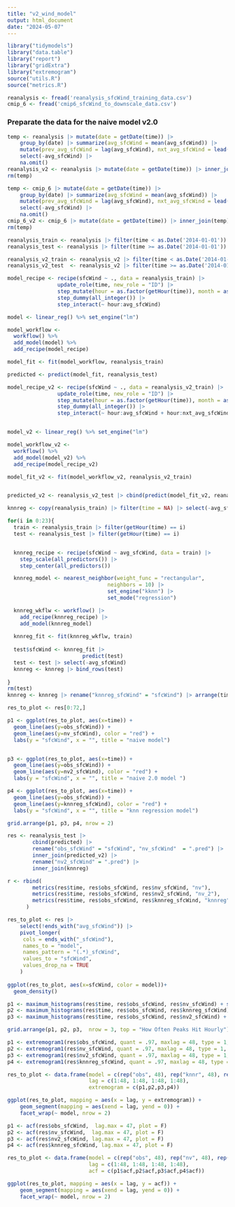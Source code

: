 ```yaml
---
title: "v2_wind_model"
output: html_document
date: "2024-05-07"
---
```


```r
library("tidymodels")
library("data.table")
library("report")
library("gridExtra")
library("extremogram")
source("utils.R")
source("metrics.R")

reanalysis <- fread('reanalysis_sfcWind_training_data.csv') 
cmip_6 <- fread('cmip6_sfcWind_to_downscale_data.csv') 
```

### Preparate the data for the naive model v2.0

```r
temp <- reanalysis |> mutate(date = getDate(time)) |> 
    group_by(date) |> summarize(avg_sfcWind = mean(avg_sfcWind)) |> 
    mutate(prev_avg_sfcWind = lag(avg_sfcWind), nxt_avg_sfcWind = lead(avg_sfcWind)) |>
    select(-avg_sfcWind) |>
    na.omit()
reanalysis_v2 <- reanalysis |> mutate(date = getDate(time)) |> inner_join(temp) |> select(-date)
rm(temp)

temp <- cmip_6 |> mutate(date = getDate(time)) |> 
    group_by(date) |> summarize(avg_sfcWind = mean(avg_sfcWind)) |> 
    mutate(prev_avg_sfcWind = lag(avg_sfcWind), nxt_avg_sfcWind = lead(avg_sfcWind)) |>
    select(-avg_sfcWind) |>
    na.omit()
cmip_6_v2 <- cmip_6 |> mutate(date = getDate(time)) |> inner_join(temp) |> select(-date)
rm(temp)
```

```r
reanalysis_train <- reanalysis |> filter(time < as.Date('2014-01-01'))
reanalysis_test <- reanalysis |> filter(time >= as.Date('2014-01-01'))

reanalysis_v2_train <- reanalysis_v2 |> filter(time < as.Date('2014-01-01'))
reanalysis_v2_test  <- reanalysis_v2 |> filter(time >= as.Date('2014-01-01'))
```

```r
model_recipe <- recipe(sfcWind ~ ., data = reanalysis_train) |>
                update_role(time, new_role = "ID") |>
                step_mutate(hour = as.factor(getHour(time)), month = as.factor(getMonth(time))) |>
                step_dummy(all_integer()) |>
                step_interact(~ hour:avg_sfcWind)

model <- linear_reg() %>% set_engine("lm")

model_workflow <- 
  workflow() %>% 
  add_model(model) %>% 
  add_recipe(model_recipe)

model_fit <- fit(model_workflow, reanalysis_train)

predicted <- predict(model_fit, reanalysis_test)
```


```r
model_recipe_v2 <- recipe(sfcWind ~ ., data = reanalysis_v2_train) |>
                update_role(time, new_role = "ID") |>
                step_mutate(hour = as.factor(getHour(time)), month = as.factor(getMonth(time))) |>
                step_dummy(all_integer()) |>
                step_interact(~ hour:avg_sfcWind + hour:nxt_avg_sfcWind + hour:prev_avg_sfcWind)


model_v2 <- linear_reg() %>% set_engine("lm")

model_workflow_v2 <- 
  workflow() %>% 
  add_model(model_v2) %>% 
  add_recipe(model_recipe_v2)

model_fit_v2 <- fit(model_workflow_v2, reanalysis_v2_train)


predicted_v2 <- reanalysis_v2_test |> cbind(predict(model_fit_v2, reanalysis_v2_test)) |> select(time,.pred)
```


```r
knnreg <- copy(reanalysis_train) |> filter(time = NA) |> select(-avg_sfcWind) #Copy dataframe for structure

for(i in 0:23){
  train <- reanalysis_train |> filter(getHour(time) == i)
  test <- reanalysis_test |> filter(getHour(time) == i)


  knnreg_recipe <- recipe(sfcWind ~ avg_sfcWind, data = train) |>
    step_scale(all_predictors()) |>
    step_center(all_predictors())

  knnreg_model <- nearest_neighbor(weight_func = "rectangular",
                                neighbors = 10) |>
                                set_engine("kknn") |>
                                set_mode("regression")

  knnreg_wkflw <- workflow() |>
    add_recipe(knnreg_recipe) |>
    add_model(knnreg_model)
  
  knnreg_fit <- fit(knnreg_wkflw, train)
  
  test$sfcWind <- knnreg_fit |>
                        predict(test)
  test <- test |> select(-avg_sfcWind)
  knnreg <- knnreg |> bind_rows(test)
  
}
rm(test)
knnreg <- knnreg |> rename("knnreg_sfcWind" = "sfcWind") |> arrange(time)
```


```r
res_to_plot <- res[0:72,] 

p1 <- ggplot(res_to_plot, aes(x=time)) +
  geom_line(aes(y=obs_sfcWind)) +
  geom_line(aes(y=nv_sfcWind), color = "red") + 
  labs(y = "sfcWind", x = "", title = "naive model")


p3 <- ggplot(res_to_plot, aes(x=time)) +
  geom_line(aes(y=obs_sfcWind)) +
  geom_line(aes(y=nv2_sfcWind), color = "red") + 
  labs(y = "sfcWind", x = "", title = "naive 2.0 model ")

p4 <- ggplot(res_to_plot, aes(x=time)) +
  geom_line(aes(y=obs_sfcWind)) +
  geom_line(aes(y=knnreg_sfcWind), color = "red") + 
  labs(y = "sfcWind", x = "", title = "knn regression model")

grid.arrange(p1, p3, p4, nrow = 2)
```


```r
res <- reanalysis_test |> 
        cbind(predicted) |> 
        rename("obs_sfcWind" = "sfcWind", "nv_sfcWind"  = ".pred") |>
        inner_join(predicted_v2) |>
        rename("nv2_sfcWind" = ".pred") |>
        inner_join(knnreg)
```

```r
r <- rbind(
        metrics(res$time, res$obs_sfcWind, res$nv_sfcWind, "nv"),
        metrics(res$time, res$obs_sfcWind, res$nv2_sfcWind, "nv_2"),
        metrics(res$time, res$obs_sfcWind, res$knnreg_sfcWind, "knnreg")
      )
```

```r
res_to_plot <- res |> 
    select(!ends_with("avg_sfcWind")) |>
    pivot_longer(
     cols = ends_with("_sfcWind"),
     names_to = "model",
     names_pattern = "(.*)_sfcWind",
     values_to = "sfcWind",
     values_drop_na = TRUE
    ) 
  
ggplot(res_to_plot, aes(x=sfcWind, color = model))+
  geom_density()
```

```r
p1 <- maximum_histograms(res$time, res$obs_sfcWind, res$nv_sfcWind) + scale_fill_discrete(labels = c("nv", "obs"))
p2 <- maximum_histograms(res$time, res$obs_sfcWind, res$knnreg_sfcWind) + scale_fill_discrete(labels = c("knnr", "obs"))
p3 <- maximum_histograms(res$time, res$obs_sfcWind, res$nv2_sfcWind) + scale_fill_discrete(labels = c("nv2", "obs"))

grid.arrange(p1, p2, p3,  nrow = 3, top = "How Often Peaks Hit Hourly")
```
```r
p1 <- extremogram1(res$obs_sfcWind, quant = .97, maxlag = 48, type = 1, ploting = 0)
p2 <- extremogram1(res$nv_sfcWind, quant = .97, maxlag = 48, type = 1, ploting = 0)
p3 <- extremogram1(res$nv2_sfcWind, quant = .97, maxlag = 48, type = 1,  ploting = 0)
p4 <- extremogram1(res$knnreg_sfcWind, quant = .97, maxlag = 48, type = 1,  ploting = 0)

res_to_plot <- data.frame(model = c(rep("obs", 48), rep("knnr", 48), rep("nv2", 48), rep("knnreg", 48)),
                          lag = c(1:48, 1:48, 1:48, 1:48),
                          extremogram = c(p1,p2,p3,p4))

ggplot(res_to_plot, mapping = aes(x = lag, y = extremogram)) +
    geom_segment(mapping = aes(xend = lag, yend = 0)) +
    facet_wrap(~ model, nrow = 2)
```

```r
p1 <- acf(res$obs_sfcWind,  lag.max = 47, plot = F)
p2 <- acf(res$nv_sfcWind,  lag.max = 47, plot = F)
p3 <- acf(res$nv2_sfcWind, lag.max = 47, plot = F)
p4 <- acf(res$knnreg_sfcWind, lag.max = 47, plot = F)

res_to_plot <- data.frame(model = c(rep("obs", 48), rep("nv", 48), rep("nv2", 48), rep("knnreg", 48)),
                          lag = c(1:48, 1:48, 1:48, 1:48),
                          acf = c(p1$acf,p2$acf,p3$acf,p4$acf))

ggplot(res_to_plot, mapping = aes(x = lag, y = acf)) +
    geom_segment(mapping = aes(xend = lag, yend = 0)) +
    facet_wrap(~ model, nrow = 2)
```


